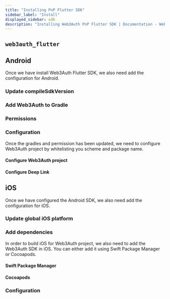 ```yaml
---
title: "Installing PnP Flutter SDK"
sidebar_label: "Install"
displayed_sidebar: sdk
description: "Installing Web3Auth PnP Flutter SDK | Documentation - Web3Auth"
---
```





## `web3auth_flutter`

<FlutterInstallation />

## Android

Once we have install Web3Auth Flutter SDK, we also need add the configuration for Android.

### Update compileSdkVersion

<AndroidCompileSDKVersion />

### Add Web3Auth to Gradle

<UpdateGradle />

### Permissions

<AndroidPermission />

### Configuration

Once the gradles and permission has been updated, we need to configure Web3Auth project by
whitelisting you scheme and package name.

#### Configure Web3Auth project

<AndroidWhitelist />

#### Configure Deep Link

<AndroidDeepLinking />

## iOS

Once we have configured the Android SDK, we also need add the configuration for iOS.

### Update global iOS platform

<IOSPlatform />

### Add dependencies

In order to build iOS for Web3Auth project, we also need to add the Web3Auth SDK in iOS. You can
either add it using Swift Package Manager or Cocoapods.

#### Swift Package Manager

<SPM />

#### Cocoapods

<Cocoapods />

### Configuration

<IOSWhitelist />
